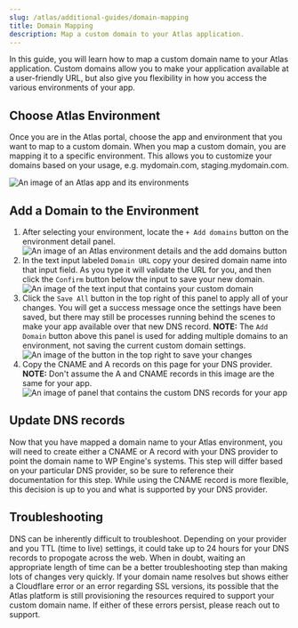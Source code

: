 ```yaml
---
slug: /atlas/additional-guides/domain-mapping
title: Domain Mapping
description: Map a custom domain to your Atlas application.
---
```


In this guide, you will learn how to map a custom domain name to your Atlas application. Custom domains allow you to make your application available at a user-friendly URL, but also give you flexibility in how you access the various environments of your app.

## Choose Atlas Environment

Once you are in the Atlas portal, choose the app and environment that you want to map to a custom domain. When you map a custom domain, you are mapping it to a specific environment. This allows you to customize your domains based on your usage, e.g. mydomain.com, staging.mydomain.com.

![An image of an Atlas app and its environments](./assets/img/domain-mapping/atlas-environment-selection-domain-mapping.png)


## Add a Domain to the Environment

1. After selecting your environment, locate the `+ Add domains` button on the environment detail panel. 
![An image of an Atlas environment details and the add domains button](./assets/img/domain-mapping/add-domains-button.png)
2. In the text input labeled `Domain URL` copy your desired domain name into that input field. As you type it will validate the URL for you, and then click the `Confirm` button below the input to save your new domain.
![An image of the text input that contains your custom domain](./assets/img/domain-mapping/confirm-custom-domain.png)
3. Click the `Save All` button in the top right of this panel to apply all of your changes. You will get a success message once the settings have been saved, but there may still be processes running behind the scenes to make your app available over that new DNS record. **NOTE:** The `Add Domain` button above this panel is used for adding multiple domains to an environment, not saving the current custom domain settings.
![An image of the button in the top right to save your changes](./assets/img/domain-mapping/save-custom-domain.png)
4. Copy the CNAME and A records on this page for your DNS provider. **NOTE:** Don't assume the A and CNAME records in this image are the same for your app.  
![An image of panel that contains the custom DNS records for your app](./assets/img/domain-mapping/dns-records.png)

## Update DNS records

Now that you have mapped a domain name to your Atlas environment, you will need to create either a CNAME or A record with your DNS provider to point the domain name to WP Engine's systems. This step will differ based on your particular DNS provider, so be sure to reference their documentation for this step. While using the CNAME record is more flexible, this decision is up to you and what is supported by your DNS provider.

## Troubleshooting

DNS can be inherently difficult to troubleshoot. Depending on your provider and you TTL (time to live) settings, it could take up to 24 hours for your DNS records to propogate across the web. When in doubt, waiting an appropriate length of time can be a better troubleshooting step than making lots of changes very quickly. If your domain name resolves but shows either a Cloudflare error or an error regarding SSL versions, its possible that the Atlas platform is still provisioning the resources required to support your custom domain name. If either of these errors persist, please reach out to support. 
